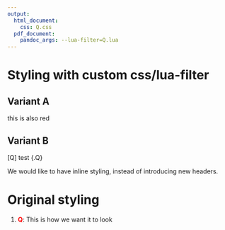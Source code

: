 ```yaml
---
output:
  html_document:
    css: Q.css
  pdf_document:
    pandoc_args: --lua-filter=Q.lua
---
```


# Styling with custom css/lua-filter
## Variant A {.Q}

this is also red

## Variant B
[Q] test {.Q}

We would like to have inline styling, instead of introducing new headers.


# Original styling
1. __<span style="color:red">Q</span>__: This is how we want it to look